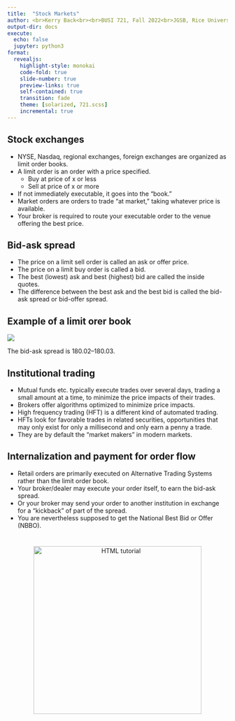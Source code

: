 ```yaml
---
title:  "Stock Markets"
author: <br>Kerry Back<br><br>BUSI 721, Fall 2022<br>JGSB, Rice University
output-dir: docs
execute:
  echo: false
  jupyter: python3
format: 
  revealjs:
    highlight-style: monokai
    code-fold: true
    slide-number: true
    preview-links: true
    self-contained: true
    transition: fade
    theme: [solarized, 721.scss]
    incremental: true
---
```


## Stock exchanges

- NYSE, Nasdaq, regional exchanges, foreign exchanges are organized as limit order books.
- A limit order is an order with a price specified.
  - Buy at price of x or less
  - Sell at price of x or more
- If not immediately executable, it goes into the "book."
- Market orders are orders to trade "at market," taking whatever price is available.
- Your broker is required to route your executable order to the venue offering the best price.

## Bid-ask spread

- The price on a limit sell order is called an ask or offer price.
- The price on a limit buy order is called a bid.
- The best (lowest) ask and best (highest) bid are called the inside quotes.
- The difference between the best ask and the best bid is called the bid-ask spread or bid-offer spread.

## Example of a limit orer book

![](images/LOB.png)

The bid-ask spread is 180.02--180.03.


## Institutional trading

- Mutual funds etc. typically execute trades over several days, trading a small amount at a time, to minimize the price impacts of their trades.
- Brokers offer algorithms optimized to minimize price impacts.
- High frequency trading (HFT) is a different kind of automated trading.
- HFTs look for favorable trades in related securities, opportunities that may only exist for only a millisecond and only earn a penny a trade.
- They are by default the "market makers" in modern markets.  

## Internalization and payment for order flow

- Retail orders are primarily executed on  Alternative Trading Systems rather than the limit order book.
- Your broker/dealer may execute your order itself, to earn the bid-ask spread.
- Or your broker may send your order to another institution in exchange for a "kickback" of part of the spread.
- You are nevertheless supposed to get the National Best Bid or Offer (NBBO).

# 

<p align=center> 
<a href="https://www.youtube.com/embed/2HSWM3fKldY"><img src="images/SEC.svg" alt="HTML tutorial" style="width:4in;"></a>
</p>



